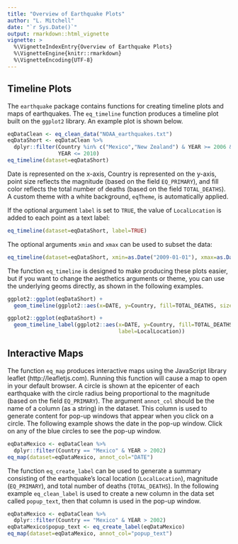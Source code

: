 ```yaml
---
title: "Overview of Earthquake Plots"
author: "L. Mitchell"
date: "`r Sys.Date()`"
output: rmarkdown::html_vignette
vignette: >
  %\VignetteIndexEntry{Overview of Earthquake Plots}
  %\VignetteEngine{knitr::rmarkdown}
  %\VignetteEncoding{UTF-8}
---
```


## Timeline Plots

The `earthquake` package contains functions for creating timeline plots 
and maps of earthquakes. The `eq_timeline` function produces a timeline 
plot built on the `ggplot2` library. An example plot is shown below. 

```r
eqDataClean <- eq_clean_data("NOAA_earthquakes.txt")
eqDataShort <- eqDataClean %>%
  dplyr::filter(Country %in% c("Mexico","New Zealand") & YEAR >= 2006 & 
                YEAR <= 2010)
eq_timeline(dataset=eqDataShort)
```

Date is represented on the x-axis, Country is represented on the y-axis, 
point size reflects the magnitude (based on the field `EQ_PRIMARY`), and 
fill color reflects the total number of deaths (based on the field 
`TOTAL_DEATHS`). A custom theme with a white background, `eqTheme`, is 
automatically applied. 

If the optional argument `label` is set to `TRUE`, the value of 
`LocalLocation` is added to each point as a text label:

```r
eq_timeline(dataset=eqDataShort, label=TRUE)
```

The optional arguments `xmin` and `xmax` can be used to subset the data:

```r
eq_timeline(dataset=eqDataShort, xmin=as.Date("2009-01-01"), xmax=as.Date("2011-01-01"))
```


The function `eq_timeline` is designed to make producing these plots easier, 
but if you want to change the aesthetics arguments or theme, you can use 
the underlying geoms directly, as shown in the following examples.

```r
ggplot2::ggplot(eqDataShort) +
  geom_timeline(ggplot2::aes(x=DATE, y=Country, fill=TOTAL_DEATHS, size=EQ_PRIMARY))
```

```r
ggplot2::ggplot(eqDataShort) +
  geom_timeline_label(ggplot2::aes(x=DATE, y=Country, fill=TOTAL_DEATHS, size=EQ_PRIMARY, 
                                   label=LocalLocation))
```

## Interactive Maps

The function `eq_map` produces interactive maps using the JavaScript 
library leaflet (http://leafletjs.com).  Running this function will cause 
a map to open in your default browser. A circle is shown at the epicenter of 
each earthquake with the circle radius being proportional to the magnitude 
(based on the field `EQ_PRIMARY`). The argument `annot_col` should 
be the name of a column (as a string) in the dataset. This column is used 
to generate content for pop-up windows that appear when you click on a 
circle. The following example shows the date in the pop-up window. Click 
on any of the blue circles to see the pop-up window.

```r
eqDataMexico <- eqDataClean %>%
  dplyr::filter(Country == "Mexico" & YEAR > 2002)
eq_map(dataset=eqDataMexico, annot_col="DATE")
```

The function `eq_create_label` can be used to generate a summary consisting 
of the earthquake's local location (`LocalLocation`), magnitude 
(`EQ_PRIMARY`), and total number of deaths (`TOTAL_DEATHS`). In the 
following example `eq_clean_label` is used to create a new column in the 
data set called `popup_text`, then that column is used in the pop-up window.

```r
eqDataMexico <- eqDataClean %>%
  dplyr::filter(Country == "Mexico" & YEAR > 2002)
eqDataMexico$popup_text <- eq_create_label(eqDataMexico)
eq_map(dataset=eqDataMexico, annot_col="popup_text")
```
